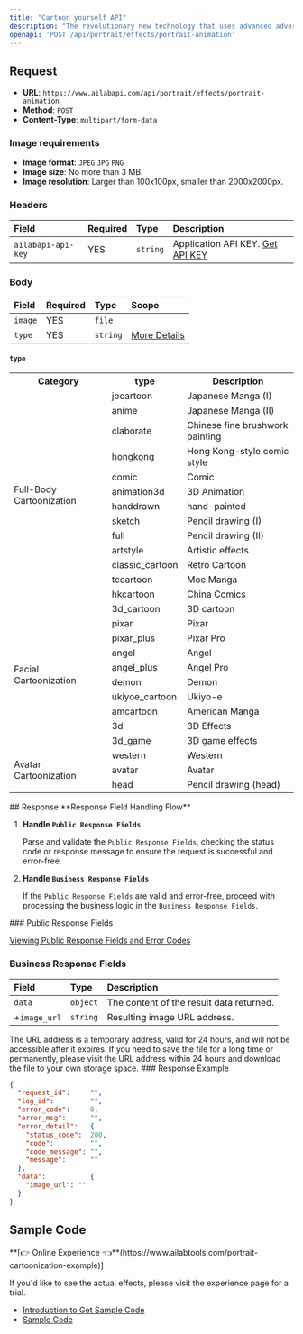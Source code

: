```yaml
---
title: "Cartoon yourself API"
description: "The revolutionary new technology that uses advanced adversarial generation network technology to create highly cute cartoon faces with artistic aesthetics for users. With multi-dimensional retention of user characteristics, you can get the effect of a thousand faces! Choose from a variety of cartoon effects including Pixar, 3D, angel, devil, ukiyo-e, American comic, pop, Japanese comic, Chinese comic, retro comic, moe comic, hand-drawn, pencil drawing, and art effects. With Cartoon Yourself, you can turn any picture into a cartoon and add a unique touch of art to your photos. Get creative and cartoon yourself today!"
openapi: 'POST /api/portrait/effects/portrait-animation'
---
```


## Request

- **URL**: `https://www.ailabapi.com/api/portrait/effects/portrait-animation`
- **Method**: `POST`
- **Content-Type**: `multipart/form-data`

### Image requirements

- **Image format**: `JPEG` `JPG` `PNG`
- **Image size**: No more than 3 MB.
- **Image resolution**: Larger than 100x100px, smaller than 2000x2000px.

### Headers

| Field              | Required | Type     | Description                                        |
|:-------------------|:---------|:---------|:---------------------------------------------------|
| `ailabapi-api-key` | YES      | `string` | Application API KEY. [Get API KEY](/docs/get-api-key) |

### Body

| Field   | Required | Type     | Scope                 |
|:--------|:---------|:---------|:----------------------|
| `image` | YES      | `file`   |                       |
| `type`  | YES      | `string` | [More Details](#type) |

#### `type` 

<table className="border border-collapse border-gray-300">
  <tr>
    <th className="border border-gray-300">Category</th>
    <th className="border border-gray-300">type</th>
    <th className="border border-gray-300">Description</th>
  </tr>
  <tr>
    <td rowSpan="13" className="border border-gray-300">Full-Body Cartoonization</td>
    <td className="border border-gray-300">jpcartoon</td>
    <td className="border border-gray-300">Japanese Manga (I)</td>
  </tr>
  <tr>
    <td className="border border-gray-300">anime</td>
    <td className="border border-gray-300">Japanese Manga (II)</td>
  </tr>
  <tr>
    <td className="border border-gray-300">claborate</td>
    <td className="border border-gray-300">Chinese fine brushwork painting</td>
  </tr>
  <tr>
    <td className="border border-gray-300">hongkong</td>
    <td className="border border-gray-300">Hong Kong-style comic style</td>
  </tr>
  <tr>
    <td className="border border-gray-300">comic</td>
    <td className="border border-gray-300">Comic</td>
  </tr>
  <tr>
    <td className="border border-gray-300">animation3d</td>
    <td className="border border-gray-300">3D Animation</td>
  </tr>
  <tr>
    <td className="border border-gray-300">handdrawn</td>
    <td className="border border-gray-300">hand-painted</td>
  </tr>
  <tr>
    <td className="border border-gray-300">sketch</td>
    <td className="border border-gray-300">Pencil drawing (I)</td>
  </tr>
  <tr>
    <td className="border border-gray-300">full</td>
    <td className="border border-gray-300">Pencil drawing (II)</td>
  </tr>
  <tr>
    <td className="border border-gray-300">artstyle</td>
    <td className="border border-gray-300">Artistic effects</td>
  </tr>
  <tr>
    <td className="border border-gray-300">classic_cartoon</td>
    <td className="border border-gray-300">Retro Cartoon</td>
  </tr>
  <tr>
    <td className="border border-gray-300">tccartoon</td>
    <td className="border border-gray-300">Moe Manga</td>
  </tr>
  <tr>
    <td className="border border-gray-300">hkcartoon</td>
    <td className="border border-gray-300">China Comics</td>
  </tr>

  <tr>
    <td rowSpan="10" className="border border-gray-300">Facial Cartoonization</td>
    <td className="border border-gray-300">3d_cartoon</td>
    <td className="border border-gray-300">3D cartoon</td>
  </tr>
  <tr>
    <td className="border border-gray-300">pixar</td>
    <td className="border border-gray-300">Pixar</td>
  </tr>
  <tr>
    <td className="border border-gray-300">pixar_plus</td>
    <td className="border border-gray-300">Pixar Pro</td>
  </tr>
  <tr>
    <td className="border border-gray-300">angel</td>
    <td className="border border-gray-300">Angel</td>
  </tr>
  <tr>
    <td className="border border-gray-300">angel_plus</td>
    <td className="border border-gray-300">Angel Pro</td>
  </tr>
  <tr>
    <td className="border border-gray-300">demon</td>
    <td className="border border-gray-300">Demon</td>
  </tr>
  <tr>
    <td className="border border-gray-300">ukiyoe_cartoon</td>
    <td className="border border-gray-300">Ukiyo-e</td>
  </tr>
  <tr>
    <td className="border border-gray-300">amcartoon</td>
    <td className="border border-gray-300">American Manga</td>
  </tr>
  <tr>
    <td className="border border-gray-300">3d</td>
    <td className="border border-gray-300">3D Effects</td>
  </tr>
  <tr>
    <td className="border border-gray-300">3d_game</td>
    <td className="border border-gray-300">3D game effects</td>
  </tr>

  <tr>
    <td rowSpan="3" className="border border-gray-300">Avatar Cartoonization</td>
    <td className="border border-gray-300">western</td>
    <td className="border border-gray-300">Western</td>
  </tr>
  <tr>
    <td className="border border-gray-300">avatar</td>
    <td className="border border-gray-300">Avatar</td>
  </tr>
  <tr>
    <td className="border border-gray-300">head</td>
    <td className="border border-gray-300">Pencil drawing (head)</td>
  </tr>

</table>
## Response
<Warning>
**Response Field Handling Flow**

1. **Handle `Public Response Fields`**

   Parse and validate the `Public Response Fields`, checking the status code or response message to ensure the request is successful and error-free.

2. **Handle `Business Response Fields`**

   If the `Public Response Fields` are valid and error-free, proceed with processing the business logic in the `Business Response Fields`.
</Warning>
### Public Response Fields

<a href="/docs/response-description" target="_blank">Viewing Public Response Fields and Error Codes</a>

### Business Response Fields

| Field        | Type     | Description                              |
|:-------------|:---------|:-----------------------------------------|
| `data`       | `object` | The content of the result data returned. |
| +`image_url` | `string` | Resulting image URL address.             |
<Tip>
The URL address is a temporary address, valid for 24 hours, and will not be accessible after it expires. If you need to save the file for a long time or permanently, please visit the URL address within 24 hours and download the file to your own storage space.
</Tip>
### Response Example

```json
{
  "request_id":     "",
  "log_id":         "",
  "error_code":     0,
  "error_msg":      "",
  "error_detail":   {
    "status_code":  200,
    "code":         "",
    "code_message": "",
    "message":      ""
  },
  "data":           {
    "image_url": ""
  }
}
```

## Sample Code
<Tip>
**[👉 Online Experience 👈**(https://www.ailabtools.com/portrait-cartoonization-example)]

If you'd like to see the actual effects, please visit the experience page for a trial.
</Tip>
- [Introduction to Get Sample Code](get-sample-code)
- [Sample Code][PostmanURL]

[PostmanURL]: https://documenter.getpostman.com/view/26387069/2s93JxqgHE#61918668-cec5-45d4-b462-24f51c56fc3a